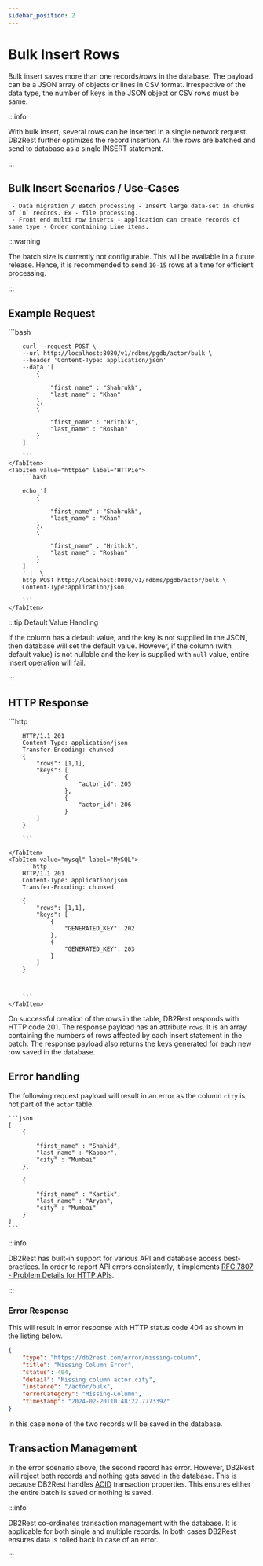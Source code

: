 ```yaml
---
sidebar_position: 2
---
```


# Bulk Insert Rows

Bulk insert saves more than one records/rows in the database.
The payload can be a JSON array of objects or lines in CSV format. Irrespective of the data type, the
number of keys in the JSON object or CSV rows must be same.

:::info

With bulk insert, several rows can be inserted in a single network request. DB2Rest further optimizes the record insertion.
All the rows are batched and send to database as a single INSERT statement.

:::



## Bulk Insert Scenarios / Use-Cases

     - Data migration / Batch processing - Insert large data-set in chunks of `n` records. Ex - file processing.
     - Front end multi row inserts - application can create records of same type - Order containing Line items.


:::warning

The batch size is currently not configurable. This will be available in a future release. Hence, it is recommended
to send `10-15` rows at a time for efficient processing.

:::

## Example Request


<Tabs>
    <TabItem value="cURL" label="cURL" default>
        ```bash

        curl --request POST \
        --url http://localhost:8080/v1/rdbms/pgdb/actor/bulk \
        --header 'Content-Type: application/json'
        --data '[
            {

                "first_name" : "Shahrukh",
                "last_name" : "Khan"
            },
            {

                "first_name" : "Hrithik",
                "last_name" : "Roshan"
            }
        ]

        ```
    </TabItem>
    <TabItem value="httpie" label="HTTPie">
        ```bash

        echo '[
            {

                "first_name" : "Shahrukh",
                "last_name" : "Khan"
            },
            {

                "first_name" : "Hrithik",
                "last_name" : "Roshan"
            }
        ]
        ' |  \
        http POST http://localhost:8080/v1/rdbms/pgdb/actor/bulk \
        Content-Type:application/json

        ```
    </TabItem>

</Tabs>


:::tip Default Value Handling

If the column has a default value, and the key is not supplied in the JSON, then database will set the default value.
However, if the column (with default value) is not nullable and the key is supplied with `null` value, entire insert operation will fail.

:::

## HTTP Response

<Tabs>
    <TabItem value="pg" label="PostgreSQL" default>
        ```http


        HTTP/1.1 201
        Content-Type: application/json
        Transfer-Encoding: chunked
        {
            "rows": [1,1],
            "keys": [
                    {
                        "actor_id": 205
                    },
                    {
                        "actor_id": 206
                    }
            ]
        }

        ```

    </TabItem>
    <TabItem value="mysql" label="MySQL">
        ```http
        HTTP/1.1 201
        Content-Type: application/json
        Transfer-Encoding: chunked

        {
            "rows": [1,1],
            "keys": [
                {
                    "GENERATED_KEY": 202
                },
                {
                    "GENERATED_KEY": 203
                }
            ]
        }



        ```
    </TabItem>

</Tabs>


On successful creation of the rows in the table, DB2Rest responds with HTTP code 201. The response payload has an
attribute `rows`. It is an array containing the numbers of rows affected by each insert statement in the batch.
The response payload also returns the keys generated for each new row saved in the database.


## Error handling

The following request payload will result in an error as the column `city` is not part of the `actor` table.

    ```json
    [
        {

            "first_name" : "Shahid",
            "last_name" : "Kapoor",
            "city" : "Mumbai"
        },

        {

            "first_name" : "Kartik",
            "last_name" : "Aryan",
            "city" : "Mumbai"
        }
    ]
    ```

:::info

DB2Rest has built-in support for various API and database access best-practices. In order to report API errors consistently,
it implements
[RFC 7807 - Problem Details for HTTP APIs](https://datatracker.ietf.org/doc/html/rfc7807).

:::

### Error Response

This will result in error response with HTTP status code 404 as shown in the listing below.

```json
{
	"type": "https://db2rest.com/error/missing-column",
	"title": "Missing Column Error",
	"status": 404,
	"detail": "Missing column actor.city",
	"instance": "/actor/bulk",
	"errorCategory": "Missing-Column",
	"timestamp": "2024-02-20T10:48:22.777339Z"
}
```

In this case none of the two records will be saved in the database.

## Transaction Management

In the error scenario above, the second record has error. However, DB2Rest will reject both records and nothing
gets saved in the database. This is because DB2Rest handles [ACID](https://en.wikipedia.org/wiki/ACID) transaction properties.
This ensures either the entire batch is saved or nothing is saved.

:::info

DB2Rest co-ordinates transaction management with the database. It is applicable for both single and multiple records.
In both cases DB2Rest ensures data is rolled back in case of an error.

:::

